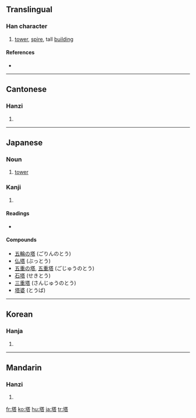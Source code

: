 {{see|墖}}
==Translingual==

===Han character===
{{Han char|rn=32|rad=土|as=10|sn=13|four=4416<sub>1</sub>|canj=土廿人口 (GTOR)}}

# [[tower]], [[spire]], tall [[building]]

====References====
* {{Han ref|kx=0235.140|dkj=05332|dj=0473.070|hdz=10460.060|uh=5854|ud=22612|bh=B6F0|bd=46832}}

----

==Cantonese==

===Hanzi===
{{yue-hanzi|jyut=|y=taap3}}

# {{defn|Cantonese}}

----

==Japanese==

===Noun===
{{ja-noun|k|hira=とう|rom=tō}}

# [[tower]]

===Kanji===
{{ja-kanji|grade=c|rs=土10}}

# {{defn|Japanese}}

====Readings====
* {{ja-readings|on=[[とう]] (tō)|kun=[[てら]] (tera), [[おか]] (oka)}}

====Compounds====
* [[五輪の塔]] (ごりんのとう)
* [[仏塔]] (ぶっとう)
* [[五重の塔]], [[五重塔]] (ごじゅうのとう)
* [[石塔]] (せきとう)
* [[三重塔]] (さんじゅうのとう)
* [[塔婆]] (とうば)

----

==Korean==

===Hanja===
{{ko-hanja|hangeul=[[탑]]|rv=tap|mr=t'ap}}

# {{defn|Korean}}

----

==Mandarin==

===Hanzi===
{{cmn-hanzi|pin=[[tǎ]] ([[ta3]])|wg=t'a<sup>3</sup>}}

# {{defn|Mandarin}}

[[fr:塔]]
[[ko:塔]]
[[hu:塔]]
[[ja:塔]]
[[tr:塔]]